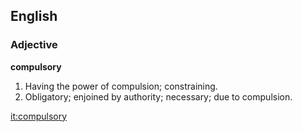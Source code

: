 ==English==

===Adjective===

'''compulsory'''

#Having the power of compulsion; constraining.
#Obligatory; enjoined by authority; necessary; due to compulsion.

[[it:compulsory]]